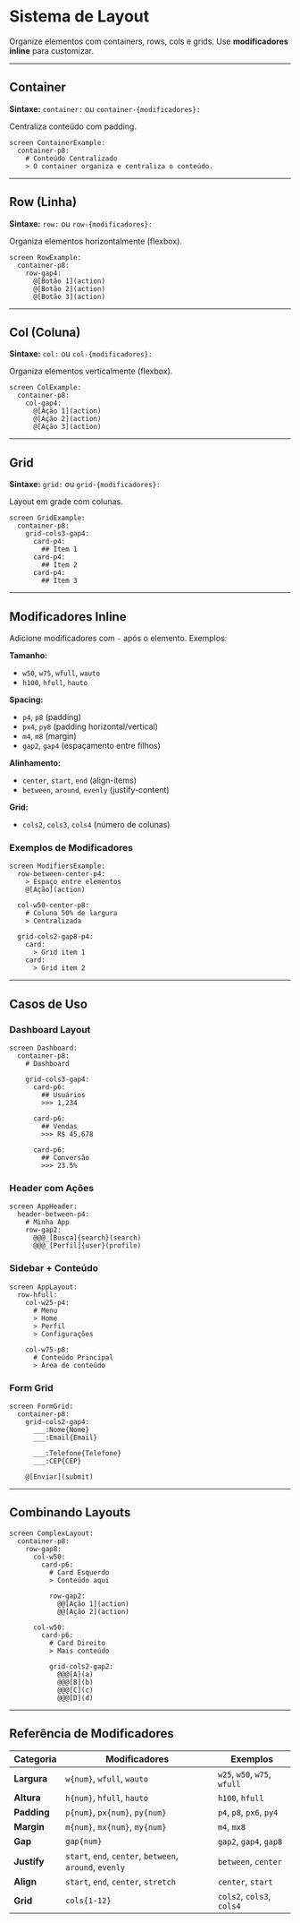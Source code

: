 # Sistema de Layout


Organize elementos com containers, rows, cols e grids. Use **modificadores inline** para customizar.

---

## Container

**Sintaxe:** `container:` ou `container-{modificadores}:`

Centraliza conteúdo com padding.

<DslExample title="Container" description="Wrapper centralizado">

```dsl
screen ContainerExample:
  container-p8:
    # Conteúdo Centralizado
    > O container organiza e centraliza o conteúdo.
```

</DslExample>

---

## Row (Linha)

**Sintaxe:** `row:` ou `row-{modificadores}:`

Organiza elementos horizontalmente (flexbox).

<DslExample title="Row" description="Layout horizontal">

```dsl
screen RowExample:
  container-p8:
    row-gap4:
      @[Botão 1](action)
      @[Botão 2](action)
      @[Botão 3](action)
```

</DslExample>

---

## Col (Coluna)

**Sintaxe:** `col:` ou `col-{modificadores}:`

Organiza elementos verticalmente (flexbox).

<DslExample title="Col" description="Layout vertical">

```dsl
screen ColExample:
  container-p8:
    col-gap4:
      @[Ação 1](action)
      @[Ação 2](action)
      @[Ação 3](action)
```

</DslExample>

---

## Grid

**Sintaxe:** `grid:` ou `grid-{modificadores}:`

Layout em grade com colunas.

<DslExample title="Grid" description="Layout em grade">

```dsl
screen GridExample:
  container-p8:
    grid-cols3-gap4:
      card-p4:
        ## Item 1
      card-p4:
        ## Item 2
      card-p4:
        ## Item 3
```

</DslExample>

---

## Modificadores Inline

Adicione modificadores com `-` após o elemento. Exemplos:

**Tamanho:**
- `w50`, `w75`, `wfull`, `wauto`
- `h100`, `hfull`, `hauto`

**Spacing:**
- `p4`, `p8` (padding)
- `px4`, `py8` (padding horizontal/vertical)
- `m4`, `m8` (margin)
- `gap2`, `gap4` (espaçamento entre filhos)

**Alinhamento:**
- `center`, `start`, `end` (align-items)
- `between`, `around`, `evenly` (justify-content)

**Grid:**
- `cols2`, `cols3`, `cols4` (número de colunas)

### Exemplos de Modificadores

<DslExample title="Modificadores" description="Customização inline">

```dsl
screen ModifiersExample:
  row-between-center-p4:
    > Espaço entre elementos
    @[Ação](action)
  
  col-w50-center-p8:
    # Coluna 50% de largura
    > Centralizada
  
  grid-cols2-gap8-p4:
    card:
      > Grid item 1
    card:
      > Grid item 2
```

</DslExample>

---

## Casos de Uso

### Dashboard Layout

<DslExample title="Dashboard" description="Grid + cards">

```dsl
screen Dashboard:
  container-p8:
    # Dashboard
    
    grid-cols3-gap4:
      card-p6:
        ## Usuários
        >>> 1,234
      
      card-p6:
        ## Vendas
        >>> R$ 45,678
      
      card-p6:
        ## Conversão
        >>> 23.5%
```

</DslExample>

### Header com Ações

<DslExample title="Header" description="Row com alinhamento">

```dsl
screen AppHeader:
  header-between-p4:
    # Minha App
    row-gap2:
      @@@_[Busca]{search}(search)
      @@@_[Perfil]{user}(profile)
```

</DslExample>

### Sidebar + Conteúdo

<DslExample title="Layout 2 Colunas" description="Sidebar e main">

```dsl
screen AppLayout:
  row-hfull:
    col-w25-p4:
      # Menu
      > Home
      > Perfil
      > Configurações
    
    col-w75-p8:
      # Conteúdo Principal
      > Área de conteúdo
```

</DslExample>

### Form Grid

<DslExample title="Formulário em Grid" description="2 colunas de inputs">

```dsl
screen FormGrid:
  container-p8:
    grid-cols2-gap4:
      ___:Nome{Nome}
      ___:Email{Email}
      
      ___:Telefone{Telefone}
      ___:CEP{CEP}
    
    @[Enviar](submit)
```

</DslExample>

---

## Combinando Layouts

<DslExample title="Layout Complexo" description="Nested layouts">

```dsl
screen ComplexLayout:
  container-p8:
    row-gap8:
      col-w50:
        card-p6:
          # Card Esquerdo
          > Conteúdo aqui
          
          row-gap2:
            @@[Ação 1](action)
            @@[Ação 2](action)
      
      col-w50:
        card-p6:
          # Card Direito
          > Mais conteúdo
          
          grid-cols2-gap2:
            @@@[A](a)
            @@@[B](b)
            @@@[C](c)
            @@@[D](d)
```

</DslExample>

---

## Referência de Modificadores

| Categoria | Modificadores | Exemplos |
|-----------|---------------|----------|
| **Largura** | `w{num}`, `wfull`, `wauto` | `w25`, `w50`, `w75`, `wfull` |
| **Altura** | `h{num}`, `hfull`, `hauto` | `h100`, `hfull` |
| **Padding** | `p{num}`, `px{num}`, `py{num}` | `p4`, `p8`, `px6`, `py4` |
| **Margin** | `m{num}`, `mx{num}`, `my{num}` | `m4`, `mx8` |
| **Gap** | `gap{num}` | `gap2`, `gap4`, `gap8` |
| **Justify** | `start`, `end`, `center`, `between`, `around`, `evenly` | `between`, `center` |
| **Align** | `start`, `end`, `center`, `stretch` | `center`, `start` |
| **Grid** | `cols{1-12}` | `cols2`, `cols3`, `cols4` |
